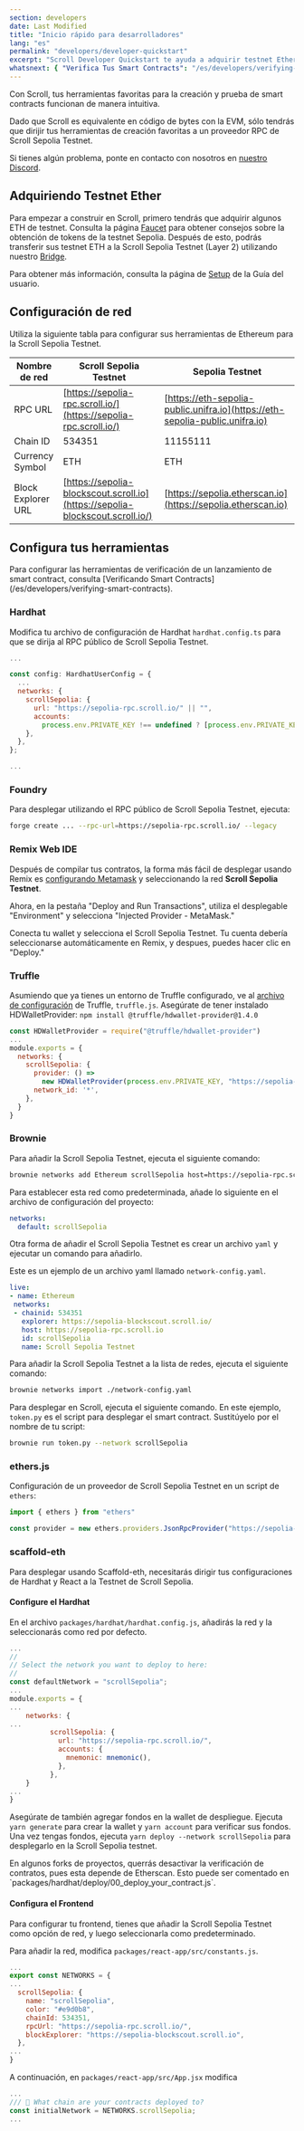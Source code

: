 ```yaml
---
section: developers
date: Last Modified
title: "Inicio rápido para desarrolladores"
lang: "es"
permalink: "developers/developer-quickstart"
excerpt: "Scroll Developer Quickstart te ayuda a adquirir testnet Ether, configurar tu red y acceder a todas tus herramientas favoritas"
whatsnext: { "Verifica Tus Smart Contracts": "/es/developers/verifying-smart-contracts" }
---
```



Con Scroll, tus herramientas favoritas para la creación y prueba de smart contracts funcionan de manera intuitiva.

Dado que Scroll es equivalente en código de bytes con la EVM, sólo tendrás que dirijir tus herramientas de creación favoritas a un proveedor RPC de Scroll Sepolia Testnet.

Si tienes algún problema, ponte en contacto con nosotros en [nuestro Discord](https://discord.gg/scroll).

## Adquiriendo Testnet Ether

Para empezar a construir en Scroll, primero tendrás que adquirir algunos ETH de testnet. Consulta la página [Faucet](/es/user-guide/faucet) para obtener consejos sobre la obtención de tokens de la testnet Sepolia. Después de esto, podrás transferir sus testnet ETH a la Scroll Sepolia Testnet (Layer 2) utilizando nuestro [Bridge](/es/user-guide/bridge).

Para obtener más información, consulta la página de [Setup](/es/user-guide/bridge) de la Guía del usuario.

## Configuración de red

Utiliza la siguiente tabla para configurar sus herramientas de Ethereum para la Scroll Sepolia Testnet.

| Nombre de red      | Scroll Sepolia Testnet                                                        | Sepolia Testnet                                                              |
| ------------------ | ----------------------------------------------------------------------------- | ---------------------------------------------------------------------------- |
| RPC URL            | [https://sepolia-rpc.scroll.io/](https://sepolia-rpc.scroll.io/)              | [https://eth-sepolia-public.unifra.io](https://eth-sepolia-public.unifra.io) |
| Chain ID           | 534351                                                                        | 11155111                                                                     |
| Currency Symbol    | ETH                                                                           | ETH                                                                          |
| Block Explorer URL | [https://sepolia-blockscout.scroll.io](https://sepolia-blockscout.scroll.io/) | [https://sepolia.etherscan.io](https://sepolia.etherscan.io)                 |

## Configura tus herramientas

<Aside type="tip" title="">
  Para configurar las herramientas de verificación de un lanzamiento de smart contract, consulta [Verificando Smart
  Contracts](/es/developers/verifying-smart-contracts).
</Aside>

### Hardhat

Modifica tu archivo de configuración de Hardhat `hardhat.config.ts` para que se dirija al RPC público de Scroll Sepolia Testnet.

```jsx
...

const config: HardhatUserConfig = {
  ...
  networks: {
    scrollSepolia: {
      url: "https://sepolia-rpc.scroll.io/" || "",
      accounts:
        process.env.PRIVATE_KEY !== undefined ? [process.env.PRIVATE_KEY] : [],
    },
  },
};

...
```

### Foundry

Para desplegar utilizando el RPC público de Scroll Sepolia Testnet, ejecuta:

```bash
forge create ... --rpc-url=https://sepolia-rpc.scroll.io/ --legacy
```

### Remix Web IDE

Después de compilar tus contratos, la forma más fácil de desplegar usando Remix es [configurando Metamask](/es/user-guide/setup#metamask) y seleccionando la red **Scroll Sepolia Testnet**.

<ClickToZoom src={networkSelection} />

Ahora, en la pestaña "Deploy and Run Transactions", utiliza el desplegable "Environment" y selecciona "Injected Provider - MetaMask."

<ClickToZoom src={injectedProviderMM} />

Conecta tu wallet y selecciona el Scroll Sepolia Testnet. Tu cuenta debería seleccionarse automáticamente en Remix, y despues, puedes hacer clic en "Deploy."

### Truffle

Asumiendo que ya tienes un entorno de Truffle configurado, ve al [archivo de configuración](https://trufflesuite.com/docs/truffle/reference/configuration/) de Truffle, `truffle.js`. Asegúrate de tener instalado HDWalletProvider: `npm install @truffle/hdwallet-provider@1.4.0`

```js
const HDWalletProvider = require("@truffle/hdwallet-provider")
...
module.exports = {
  networks: {
    scrollSepolia: {
      provider: () =>
        new HDWalletProvider(process.env.PRIVATE_KEY, "https://sepolia-rpc.scroll.io/"),
      network_id: '*',
    },
  }
}
```

### Brownie

Para añadir la Scroll Sepolia Testnet, ejecuta el siguiente comando:

```bash
brownie networks add Ethereum scrollSepolia host=https://sepolia-rpc.scroll.io/ chainid=534351
```

Para establecer esta red como predeterminada, añade lo siguiente en el archivo de configuración del proyecto:

```yaml
networks:
  default: scrollSepolia
```

Otra forma de añadir el Scroll Sepolia Testnet es crear un archivo `yaml` y ejecutar un comando para añadirlo.

Este es un ejemplo de un archivo yaml llamado `network-config.yaml`.

```yaml
live:
- name: Ethereum
 networks:
 - chainid: 534351
   explorer: https://sepolia-blockscout.scroll.io/
   host: https://sepolia-rpc.scroll.io
   id: scrollSepolia
   name: Scroll Sepolia Testnet
```

Para añadir la Scroll Sepolia Testnet a la lista de redes, ejecuta el siguiente comando:

```bash
brownie networks import ./network-config.yaml
```

Para desplegar en Scroll, ejecuta el siguiente comando. En este ejemplo, `token.py` es el script para desplegar el smart contract. Sustitúyelo por el nombre de tu script:

```bash
brownie run token.py --network scrollSepolia
```

### ethers.js

Configuración de un proveedor de Scroll Sepolia Testnet en un script de `ethers`:

```jsx
import { ethers } from "ethers"

const provider = new ethers.providers.JsonRpcProvider("https://sepolia-rpc.scroll.io/")
```

### scaffold-eth

Para desplegar usando Scaffold-eth, necesitarás dirigir tus configuraciones de Hardhat y React a la Testnet de Scroll Sepolia.

#### Configure el Hardhat

En el archivo `packages/hardhat/hardhat.config.js`, añadirás la red y la seleccionarás como red por defecto.

```jsx
...
//
// Select the network you want to deploy to here:
//
const defaultNetwork = "scrollSepolia";
...
module.exports = {
...
	networks: {
...
          scrollSepolia: {
            url: "https://sepolia-rpc.scroll.io/",
            accounts: {
              mnemonic: mnemonic(),
            },
          },
	}
...
}
```

Asegúrate de también agregar fondos en la wallet de despliegue. Ejecuta `yarn generate` para crear la wallet y `yarn account` para verificar sus fondos. Una vez tengas fondos, ejecuta `yarn deploy --network scrollSepolia` para desplegarlo en la Scroll Sepolia testnet.

<Aside type="danger" title="alerta">
  En algunos forks de proyectos, querrás desactivar la verificación de contratos, pues esta depende de Etherscan. Esto puede ser
  comentado en `packages/hardhat/deploy/00_deploy_your_contract.js`.
</Aside>

#### Configura el Frontend

Para configurar tu frontend, tienes que añadir la Scroll Sepolia Testnet como opción de red, y luego seleccionarla como predeterminado.

Para añadir la red, modifica `packages/react-app/src/constants.js`.

```jsx
...
export const NETWORKS = {
...
  scrollSepolia: {
    name: "scrollSepolia",
    color: "#e9d0b8",
    chainId: 534351,
    rpcUrl: "https://sepolia-rpc.scroll.io/",
    blockExplorer: "https://sepolia-blockscout.scroll.io",
  },
...
}
```

A continuación, en `packages/react-app/src/App.jsx` modifica

```jsx
...
/// 📡 What chain are your contracts deployed to?
const initialNetwork = NETWORKS.scrollSepolia;
...
```
